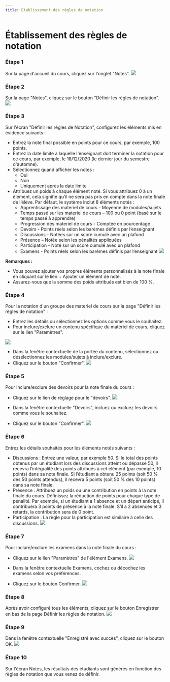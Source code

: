 ```yaml
--- 
title: Établissement des règles de notation 
--- 
```




# Établissement des règles de notation 
 
 ### Étape 1 
 Sur la page d'accueil du cours, cliquez sur l'onglet "Notes". 
 ![]( /img/ulearning/teacher/grade01.png) 
 
 ### Étape 2 
 Sur la page "Notes", cliquez sur le bouton "Définir les règles de notation". 
 ![]( /img/ulearning/teacher/grade02.png) 
 
 ### Étape 3 
 Sur l'écran "Définir les règles de Notation", configurez les éléments mis en évidence suivants : 
 - Entrez la note final possible en points pour ce cours, par exemple, 100 points. 
 - Entrez la date limite à laquelle l'enseignant doit terminer la notation pour ce cours, par exemple, le 18/12/2020 (le dernier jour du semestre d'automne). 
 - Sélectionnez quand afficher les notes : 
     - Oui 
     - Non 
     - Uniquement après la date limite 
 - Attribuez un poids à chaque élément noté. Si vous attribuez 0 à un élément, cela signifie qu’il ne sera pas pris en compte dans la note finale de l’élève.
Par défaut, le système inclut 8 éléments notés :
     - Apprentissage des materiel de cours - Moyenne de modules/sujets 
     - Temps passé sur les materiel de cours – 100 ou 0 point (basé sur le temps passé à apprendre)
     - Progression des materiel de cours - Comptée en pourcentage 
     - Devoirs - Points réels selon les barèmes définis par l’enseignant
     - Discussions - Notées sur un score cumulé avec un plafond
     - Présence – Notée selon les pénalités appliquées
     - Participation - Noté sur un score cumulé avec un plafond 
     - Examens - Points réels selon les barèmes définis par l’enseignant
 ![]( /img/ulearning/teacher/grade03.png) 
 
 **Remarques :** 
 - Vous pouvez ajouter vos propres éléments personnalisés à la note finale en cliquant sur le lien + Ajouter un élément de note.
 - Assurez-vous que la somme des poids attribués est bien de 100 %.
 
 ### Étape 4 
 Pour la notation d'un groupe des materiel de cours sur la page "Définir les règles de notation" : 
 - Entrez les détails ou sélectionnez les options comme vous le souhaitez. 
 - Pour inclure/exclure un contenu spécifique du matériel de cours, cliquez sur le lien "Paramètres". 
 
 ![]( /img/ulearning/teacher/grade04.png) 
 
 - Dans la fenêtre contextuelle de la portée du contenu, sélectionnez ou désélectionnez les modules/sujets à inclure/exclure. 
 - Cliquez sur le bouton "Confirmer". 
 ![]( /img/ulearning/teacher/grade05.png) 
 
 ### Étape 5 
 Pour inclure/exclure des devoirs pour la note finale du cours : 
 - Cliquez sur le lien de réglage pour le "devoirs". 
 ![]( /img/ulearning/teacher/grade06.png) 
 
 - Dans la fenêtre contextuelle "Devoirs", incluez ou excluez les devoirs comme vous le souhaitez. 
 - Cliquez sur le bouton "Confirmer". 
 ![]( /img/ulearning/teacher/grade07.png) 
 
 ### Étape 6 
 Entrez les détails souhaités pour les éléments notés suivants :
 - Discussions : Entrez une valeur, par exemple 50. Si le total des points obtenus par un étudiant lors des discussions atteint ou dépasse 50, il recevra l’intégralité des points attribués à cet élément (par exemple, 10 points) dans sa note finale. Si l’étudiant a obtenu 25 points (soit 50 % des 50 points attendus), il recevra 5 points (soit 50 % des 10 points) dans sa note finale.
 - Présence : Attribuez un poids ou une contribution en points à la note finale du cours. Définissez la réduction de points pour chaque type de pénalité. Par exemple, si un étudiant a 1 absence et un départ anticipé, il contribuera 3 points de présence à la note finale. S’il a 2 absences et 3 retards, la contribution sera de 0 point.
 - Participation : La règle pour la participation est similaire à celle des discussions.
 ![]( /img/ulearning/teacher/grade08.png) 
 
 ### Étape 7 
 Pour inclure/exclure les examens dans la note finale du cours : 
 - Cliquez sur le lien "Paramètres" de l'élément Examens. 
 ![]( /img/ulearning/teacher/grade09.png) 
 
 - Dans la fenêtre contextuelle Examens, cochez ou décochez les examens selon vos préférences.
 - Cliquez sur le bouton Confirmer. 
 ![]( /img/ulearning/teacher/grade10.png) 
 
 ### Étape 8 
 Après avoir configuré tous les éléments, cliquez sur le bouton Enregistrer en bas de la page Définir les règles de notation.
 ![]( /img/ulearning/teacher/grade11.png) 
 
 ### Étape 9 
 Dans la fenêtre contextuelle "Enregistré avec succès", cliquez sur le bouton OK.
 ![]( /img/ulearning/teacher/grade12.png) 
 
 ### Étape 10 
 Sur l'écran Notes, les résultats des étudiants sont générés en fonction des règles de notation que vous venez de définir.
